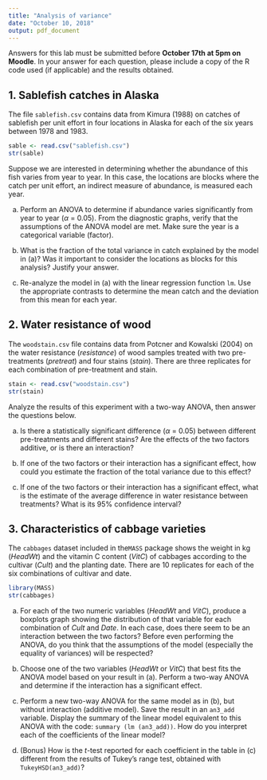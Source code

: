 ```yaml
---
title: "Analysis of variance"
date: "October 10, 2018"
output: pdf_document
---
```


Answers for this lab must be submitted before **October 17th at 5pm on Moodle**. In your answer for each question, please include a copy of the R code used (if applicable) and the results obtained.


## 1. Sablefish catches in Alaska

The file `sablefish.csv` contains data from Kimura (1988) on catches of sablefish per unit effort in four locations in Alaska for each of the six years between 1978 and 1983.

```r
sable <- read.csv("sablefish.csv")
str(sable)
```

Suppose we are interested in determining whether the abundance of this fish varies from year to year. In this case, the locations are blocks where the catch per unit effort, an indirect measure of abundance, is measured each year.

a) Perform an ANOVA to determine if abundance varies significantly from year to year ($\alpha$ = 0.05). From the diagnostic graphs, verify that the assumptions of the ANOVA model are met. Make sure the year is a categorical variable (factor).

b) What is the fraction of the total variance in catch explained by the model in (a)? Was it important to consider the locations as blocks for this analysis? Justify your answer.

c) Re-analyze the model in (a) with the linear regression function `lm`. Use the appropriate contrasts to determine the mean catch and the deviation from this mean for each year.


## 2. Water resistance of wood

The `woodstain.csv` file contains data from Potcner and Kowalski (2004) on the water resistance (*resistance*) of wood samples treated with two pre-treatments (*pretreat*) and four stains (*stain*). There are three replicates for each combination of pre-treatment and stain. 

```r
stain <- read.csv("woodstain.csv")
str(stain)
```

Analyze the results of this experiment with a two-way ANOVA, then answer the questions below.

a) Is there a statistically significant difference ($\alpha$ = 0.05) between different pre-treatments and different stains? Are the effects of the two factors additive, or is there an interaction?

b) If one of the two factors or their interaction has a significant effect, how could you estimate the fraction of the total variance due to this effect?

c) If one of the two factors or their interaction has a significant effect, what is the estimate of the average difference in water resistance between treatments? What is its 95% confidence interval?


## 3. Characteristics of cabbage varieties

The `cabbages` dataset included in the` MASS` package shows the weight in kg (*HeadWt*) and the vitamin C content (*VitC*) of cabbages according to the cultivar (*Cult*) and the planting date. There are 10 replicates for each of the six combinations of cultivar and date.

```r
library(MASS)
str(cabbages)
```

a) For each of the two numeric variables (*HeadWt* and *VitC*), produce a boxplots graph showing the distribution of that variable for each combination of *Cult* and *Date*. In each case, does there seem to be an interaction between the two factors? Before even performing the ANOVA, do you think that the assumptions of the model (especially the equality of variances) will be respected? 

b) Choose one of the two variables (*HeadWt* or *VitC*) that best fits the ANOVA model based on your result in (a). Perform a two-way ANOVA and determine if the interaction has a significant effect.

c) Perform a new two-way ANOVA for the same model as in (b), but without interaction (additive model). Save the result in an `an3_add` variable. Display the summary of the linear model equivalent to this ANOVA with the code: `summary (lm (an3_add))`. How do you interpret each of the coefficients of the linear model?

d) (Bonus) How is the $t$-test reported for each coefficient in the table in (c) different from the results of Tukey's range test, obtained with `TukeyHSD(an3_add)`?



